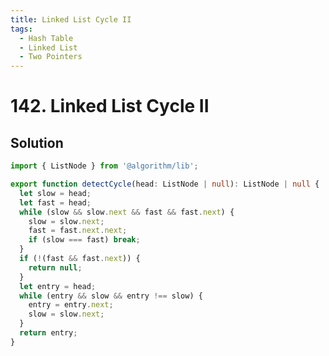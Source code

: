 ```yaml
---
title: Linked List Cycle II
tags:
  - Hash Table
  - Linked List
  - Two Pointers
---
```


# 142. Linked List Cycle II

<Badges>
  <LevelBadge level="medium" />
  <TopicBadge name="Hash Table" slug="hash-table" />
  <TopicBadge name="Linked List" slug="linked-list" />
  <TopicBadge name="Two Pointers" slug="two-pointers" />
</Badges>

## Solution

```typescript filename="solution.ts" copy
import { ListNode } from '@algorithm/lib';

export function detectCycle(head: ListNode | null): ListNode | null {
  let slow = head;
  let fast = head;
  while (slow && slow.next && fast && fast.next) {
    slow = slow.next;
    fast = fast.next.next;
    if (slow === fast) break;
  }
  if (!(fast && fast.next)) {
    return null;
  }
  let entry = head;
  while (entry && slow && entry !== slow) {
    entry = entry.next;
    slow = slow.next;
  }
  return entry;
}
```

<ProblemLink
  codingSite="leetcode"
  href="https://leetcode.com/problems/linked-list-cycle-ii"
  title="Linked List Cycle II"
/>

